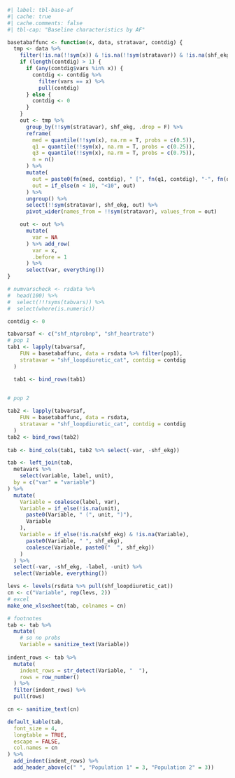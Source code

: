 ```r
#| label: tbl-base-af
#| cache: true
#| cache.comments: false
#| tbl-cap: "Baseline characteristics by AF"

basetabaffunc <- function(x, data, stratavar, contdig) {
  tmp <- data %>%
    filter(!is.na(!!sym(x)) & !is.na(!!sym(stratavar)) & !is.na(shf_ekg))
    if (length(contdig) > 1) {
      if (any(contdig$vars %in% x)) {
        contdig <- contdig %>%
          filter(vars == x) %>%
          pull(contdig)
      } else {
        contdig <- 0
      }
    }
    out <- tmp %>%
      group_by(!!sym(stratavar), shf_ekg, .drop = F) %>%
      reframe(
        med = quantile(!!sym(x), na.rm = T, probs = c(0.5)),
        q1 = quantile(!!sym(x), na.rm = T, probs = c(0.25)),
        q3 = quantile(!!sym(x), na.rm = T, probs = c(0.75)),
        n = n()
      ) %>%
      mutate(
        out = paste0(fn(med, contdig), " [", fn(q1, contdig), "-", fn(q3, contdig), "]"),
        out = if_else(n < 10, "<10", out)
      ) %>%
      ungroup() %>%
      select(!!sym(stratavar), shf_ekg, out) %>%
      pivot_wider(names_from = !!sym(stratavar), values_from = out)

    out <- out %>%
      mutate(
        var = NA
      ) %>% add_row(
        var = x,
        .before = 1
      ) %>%
      select(var, everything())
}

# numvarscheck <- rsdata %>%
#  head(100) %>%
#  select(!!!syms(tabvars)) %>%
#  select(where(is.numeric))

contdig <- 0

tabvarsaf <- c("shf_ntprobnp", "shf_heartrate")
# pop 1
tab1 <- lapply(tabvarsaf,
    FUN = basetabaffunc, data = rsdata %>% filter(pop1),
    stratavar = "shf_loopdiuretic_cat", contdig = contdig
  )

  tab1 <- bind_rows(tab1)


# pop 2
  
tab2 <- lapply(tabvarsaf,
    FUN = basetabaffunc, data = rsdata,
    stratavar = "shf_loopdiuretic_cat", contdig = contdig
  )
tab2 <- bind_rows(tab2)
  
tab <- bind_cols(tab1, tab2 %>% select(-var, -shf_ekg))

tab <- left_join(tab,
  metavars %>%
    select(variable, label, unit),
  by = c("var" = "variable")
) %>%
  mutate(
    Variable = coalesce(label, var),
    Variable = if_else(!is.na(unit),
      paste0(Variable, " (", unit, ")"),
      Variable
    ),
    Variable = if_else(!is.na(shf_ekg) & !is.na(Variable),
      paste0(Variable, " ", shf_ekg),
      coalesce(Variable, paste0("  ", shf_ekg))
    )
  ) %>%
  select(-var, -shf_ekg, -label, -unit) %>%
  select(Variable, everything())

levs <- levels(rsdata %>% pull(shf_loopdiuretic_cat))
cn <- c("Variable", rep(levs, 2))
# excel
make_one_xlsxsheet(tab, colnames = cn)

# footnotes
tab <- tab %>%
  mutate(
    # so no probs
    Variable = sanitize_text(Variable))
    
indent_rows <- tab %>%
  mutate(
    indent_rows = str_detect(Variable, "  "),
    rows = row_number()
  ) %>%
  filter(indent_rows) %>%
  pull(rows)

cn <- sanitize_text(cn)

default_kable(tab,
  font_size = 4,
  longtable = TRUE,
  escape = FALSE,
  col.names = cn
) %>%
  add_indent(indent_rows) %>%
  add_header_above(c(" ", "Population 1" = 3, "Population 2" = 3))
```
